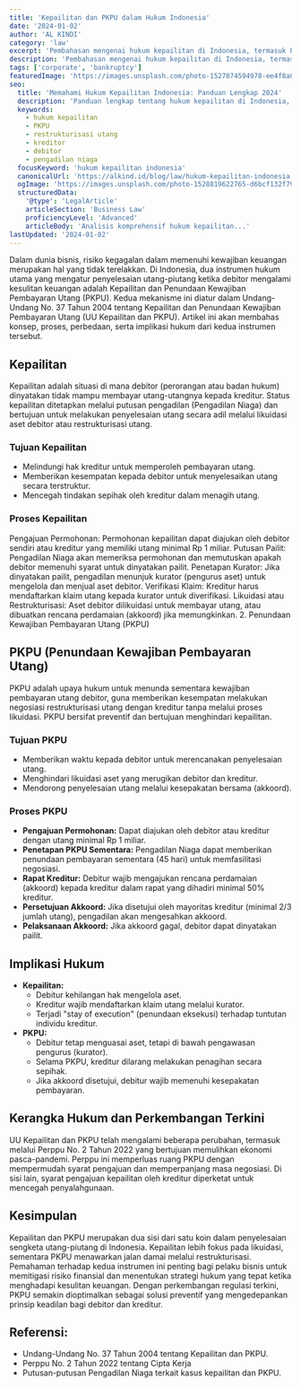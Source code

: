 ```yaml
---
title: 'Kepailitan dan PKPU dalam Hukum Indonesia'
date: '2024-01-02'
author: 'AL KINDI'
category: 'law'
excerpt: 'Pembahasan mengenai hukum kepailitan di Indonesia, termasuk PKPU, proses pengajuan, dan penyelesaian perkara kepailitan'
description: 'Pembahasan mengenai hukum kepailitan di Indonesia, termasuk PKPU, proses pengajuan, dan penyelesaian perkara kepailitan.'
tags: ['corporate', 'bankruptcy']
featuredImage: 'https://images.unsplash.com/photo-1527874594978-ee4f8a05b4c1?q=80&w=2940&auto=format&fit=crop&ixlib=rb-4.0.3&ixid=M3wxMjA3fDB8MHxwaG90by1wYWdlfHx8fGVufDB8fHx8fA%3D%3D'
seo:
  title: 'Memahami Hukum Kepailitan Indonesia: Panduan Lengkap 2024'
  description: 'Panduan lengkap tentang hukum kepailitan di Indonesia, termasuk prosedur PKPU, hak kreditor, dan proses penyelesaian utang-piutang dalam sistem hukum Indonesia.'
  keywords:
    - hukum kepailitan
    - PKPU
    - restrukturisasi utang
    - kreditor
    - debitor
    - pengadilan niaga
  focusKeyword: 'hukum kepailitan indonesia'
  canonicalUrl: 'https://alkind.id/blog/law/hukum-kepailitan-indonesia'
  ogImage: 'https://images.unsplash.com/photo-1528819622765-d6bcf132f793'
  structuredData:
    '@type': 'LegalArticle'
    articleSection: 'Business Law'
    proficiencyLevel: 'Advanced'
    articleBody: 'Analisis komprehensif hukum kepailitan...'
lastUpdated: '2024-01-02'
---
```


<Introduction>
  Dalam dunia bisnis, risiko kegagalan dalam memenuhi kewajiban keuangan
  merupakan hal yang tidak terelakkan. Di Indonesia, dua instrumen hukum utama
  yang mengatur penyelesaian utang-piutang ketika debitor mengalami kesulitan
  keuangan adalah Kepailitan dan Penundaan Kewajiban Pembayaran Utang (PKPU).
  Kedua mekanisme ini diatur dalam Undang-Undang No. 37 Tahun 2004 tentang
  Kepailitan dan Penundaan Kewajiban Pembayaran Utang (UU Kepailitan dan PKPU).
  Artikel ini akan membahas konsep, proses, perbedaan, serta implikasi hukum
  dari kedua instrumen tersebut.
</Introduction>

## Kepailitan

Kepailitan adalah situasi di mana debitor (perorangan atau badan hukum) dinyatakan tidak mampu membayar utang-utangnya kepada kreditur. Status kepailitan ditetapkan melalui putusan pengadilan (Pengadilan Niaga) dan bertujuan untuk melakukan penyelesaian utang secara adil melalui likuidasi aset debitor atau restrukturisasi utang.

### Tujuan Kepailitan

- Melindungi hak kreditur untuk memperoleh pembayaran utang.
- Memberikan kesempatan kepada debitor untuk menyelesaikan utang secara terstruktur.
- Mencegah tindakan sepihak oleh kreditur dalam menagih utang.

### Proses Kepailitan

Pengajuan Permohonan: Permohonan kepailitan dapat diajukan oleh debitor sendiri atau kreditur yang memiliki utang minimal Rp 1 miliar.
Putusan Pailit: Pengadilan Niaga akan memeriksa permohonan dan memutuskan apakah debitor memenuhi syarat untuk dinyatakan pailit.
Penetapan Kurator: Jika dinyatakan pailit, pengadilan menunjuk kurator (pengurus aset) untuk mengelola dan menjual aset debitor.
Verifikasi Klaim: Kreditur harus mendaftarkan klaim utang kepada kurator untuk diverifikasi.
Likuidasi atau Restrukturisasi: Aset debitor dilikuidasi untuk membayar utang, atau dibuatkan rencana perdamaian (akkoord) jika memungkinkan. 2. Penundaan Kewajiban Pembayaran Utang (PKPU)

## PKPU (Penundaan Kewajiban Pembayaran Utang)

PKPU adalah upaya hukum untuk menunda sementara kewajiban pembayaran utang debitor, guna memberikan kesempatan melakukan negosiasi restrukturisasi utang dengan kreditur tanpa melalui proses likuidasi. PKPU bersifat preventif dan bertujuan menghindari kepailitan.

### Tujuan PKPU

- Memberikan waktu kepada debitor untuk merencanakan penyelesaian utang.
- Menghindari likuidasi aset yang merugikan debitor dan kreditur.
- Mendorong penyelesaian utang melalui kesepakatan bersama (akkoord).

### Proses PKPU

- **Pengajuan Permohonan:** Dapat diajukan oleh debitor atau kreditur dengan utang minimal Rp 1 miliar.
- **Penetapan PKPU Sementara:** Pengadilan Niaga dapat memberikan penundaan pembayaran sementara (45 hari) untuk memfasilitasi negosiasi.
- **Rapat Kreditur:** Debitur wajib mengajukan rencana perdamaian (akkoord) kepada kreditur dalam rapat yang dihadiri minimal 50% kreditur.
- **Persetujuan Akkoord:** Jika disetujui oleh mayoritas kreditur (minimal 2/3 jumlah utang), pengadilan akan mengesahkan akkoord.
- **Pelaksanaan Akkoord:** Jika akkoord gagal, debitor dapat dinyatakan pailit.

## Implikasi Hukum

- **Kepailitan:**
  - Debitur kehilangan hak mengelola aset.
  - Kreditur wajib mendaftarkan klaim utang melalui kurator.
  - Terjadi "stay of execution" (penundaan eksekusi) terhadap tuntutan individu kreditur.
- **PKPU:**
  - Debitur tetap menguasai aset, tetapi di bawah pengawasan pengurus (kurator).
  - Selama PKPU, kreditur dilarang melakukan penagihan secara sepihak.
  - Jika akkoord disetujui, debitur wajib memenuhi kesepakatan pembayaran.

## Kerangka Hukum dan Perkembangan Terkini

UU Kepailitan dan PKPU telah mengalami beberapa perubahan, termasuk melalui Perppu No. 2 Tahun 2022 yang bertujuan memulihkan ekonomi pasca-pandemi. Perppu ini memperluas ruang PKPU dengan mempermudah syarat pengajuan dan memperpanjang masa negosiasi. Di sisi lain, syarat pengajuan kepailitan oleh kreditur diperketat untuk mencegah penyalahgunaan.

## Kesimpulan

Kepailitan dan PKPU merupakan dua sisi dari satu koin dalam penyelesaian sengketa utang-piutang di Indonesia. Kepailitan lebih fokus pada likuidasi, sementara PKPU menawarkan jalan damai melalui restrukturisasi. Pemahaman terhadap kedua instrumen ini penting bagi pelaku bisnis untuk memitigasi risiko finansial dan menentukan strategi hukum yang tepat ketika menghadapi kesulitan keuangan. Dengan perkembangan regulasi terkini, PKPU semakin dioptimalkan sebagai solusi preventif yang mengedepankan prinsip keadilan bagi debitor dan kreditur.

## Referensi:

- Undang-Undang No. 37 Tahun 2004 tentang Kepailitan dan PKPU.
- Perppu No. 2 Tahun 2022 tentang Cipta Kerja
- Putusan-putusan Pengadilan Niaga terkait kasus kepailitan dan PKPU.
